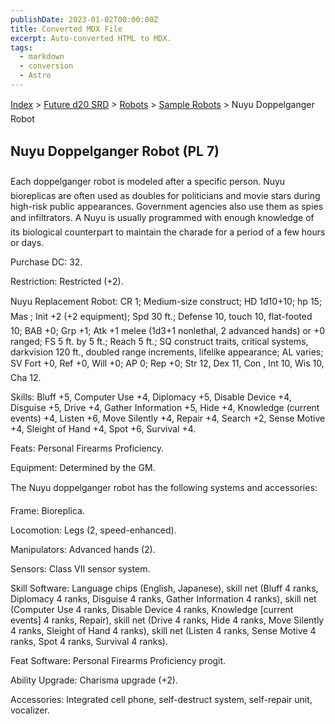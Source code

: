 ```yaml
---
publishDate: 2023-01-02T00:00:00Z
title: Converted MDX File
excerpt: Auto-converted HTML to MDX.
tags:
  - markdown
  - conversion
  - Astro
---
```


[Index](-index) > [Future d20 SRD](future-d20-srd-index) > [Robots](future-d20-srd-robots-index) > [Sample Robots](future-d20-srd-robots-sample-robots-index) > Nuyu Doppelganger Robot

## Nuyu Doppelganger Robot (PL 7)

Each doppelganger robot is modeled after a specific person. Nuyu bioreplicas are often used as doubles for politicians and movie stars during high-risk public appearances. Government agencies also use them as spies and infiltrators. A Nuyu is usually programmed with enough knowledge of its biological counterpart to maintain the charade for a period of a few hours or days.

Purchase DC: 32.

Restriction: Restricted (+2).

Nuyu Replacement Robot: CR 1; Medium-size construct; HD 1d10+10; hp 15; Mas ; Init +2 (+2 equipment); Spd 30 ft.; Defense 10, touch 10, flat-footed 10; BAB +0; Grp +1; Atk +1 melee (1d3+1 nonlethal, 2 advanced hands) or +0 ranged; FS 5 ft. by 5 ft.; Reach 5 ft.; SQ construct traits, critical systems, darkvision 120 ft., doubled range increments, lifelike appearance; AL varies; SV Fort +0, Ref +0, Will +0; AP 0; Rep +0; Str 12, Dex 11, Con , Int 10, Wis 10, Cha 12.

Skills: Bluff +5, Computer Use +4, Diplomacy +5, Disable Device +4, Disguise +5, Drive +4, Gather Information +5, Hide +4, Knowledge (current events) +4, Listen +6, Move Silently +4, Repair +4, Search +2, Sense Motive +4, Sleight of Hand +4, Spot +6, Survival +4.

Feats: Personal Firearms Proficiency.

Equipment: Determined by the GM.

The Nuyu doppelganger robot has the following systems and accessories:

Frame: Bioreplica.

Locomotion: Legs (2, speed-enhanced).

Manipulators: Advanced hands (2).

Sensors: Class VII sensor system.

Skill Software: Language chips (English, Japanese), skill net (Bluff 4 ranks, Diplomacy 4 ranks, Disguise 4 ranks, Gather Information 4 ranks), skill net (Computer Use 4 ranks, Disable Device 4 ranks, Knowledge [current events] 4 ranks, Repair), skill net (Drive 4 ranks, Hide 4 ranks, Move Silently 4 ranks, Sleight of Hand 4 ranks), skill net (Listen 4 ranks, Sense Motive 4 ranks, Spot 4 ranks, Survival 4 ranks).

Feat Software: Personal Firearms Proficiency progit.

Ability Upgrade: Charisma upgrade (+2).

Accessories: Integrated cell phone, self-destruct system, self-repair unit, vocalizer.
